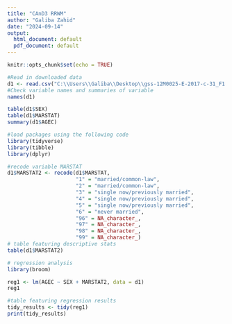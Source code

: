 ---
title: "CAnD3 RRWM"
author: "Galiba Zahid"
date: "2024-09-14"
output:
  html_document: default
  pdf_document: default
---

```{r setup, include=FALSE}
knitr::opts_chunk$set(echo = TRUE)
```

```{r}
#Read in downloaded data
d1 <- read.csv("C:\\Users\\Galiba\\Desktop\\gss-12M0025-E-2017-c-31_F1.csv")
#Check variable names and summaries of variable
names(d1)

table(d1$SEX)
table(d1$MARSTAT)
summary(d1$AGEC)
```

```{r}

#load packages using the following code
library(tidyverse)
library(tibble)
library(dplyr)

#recode variable MARSTAT
d1$MARSTAT2 <- recode(d1$MARSTAT,
                      "1" = "married/common-law",
                      "2" = "married/common-law",
                      "3" = "single now/previously married",
                      "4" = "single now/previously married",
                      "5" = "single now/previously married",
                      "6" = "never married",
                      "96" = NA_character_,
                      "97" = NA_character_,
                      "98" = NA_character_,
                      "99" = NA_character_)
# table featuring descriptive stats
table(d1$MARSTAT2)

# regression analysis
library(broom)

reg1 <- lm(AGEC ~ SEX + MARSTAT2, data = d1)
reg1

#table featuring regression results
tidy_results <- tidy(reg1)
print(tidy_results)

```

